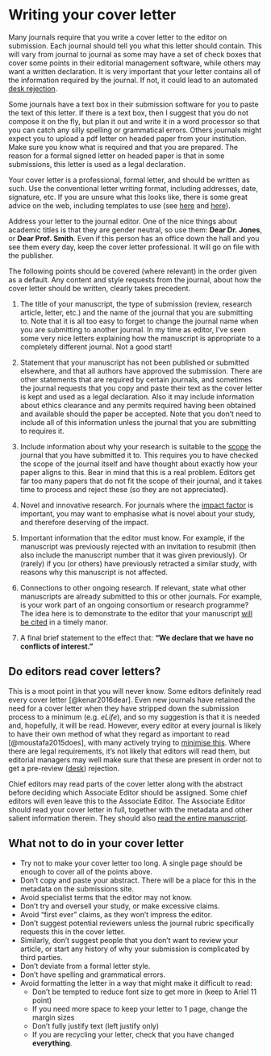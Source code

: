 # Writing your cover letter {#letter}

Many journals require that you write a cover letter to the editor on submission. Each journal should tell you what this letter should contain. This will vary from journal to journal as some may have a set of check boxes that cover some points in their editorial management software, while others may want a written declaration. It is very important that your letter contains all of the information required by the journal. If not, it could lead to an automated [desk rejection](#desk).

Some journals have a text box in their submission software for you to paste the text of this letter. If there is a text box, then I suggest that you do not compose it on the fly, but plan it out and write it in a word processor so that you can catch any silly spelling or grammatical errors. Others journals might expect you to upload a pdf letter on headed paper from your institution. Make sure you know what is required and that you are prepared. The reason for a formal signed letter on headed paper is that in some submissions, this letter is used as a legal declaration. 

Your cover letter is a professional, formal letter, and should be written as such. Use the conventional letter writing format, including addresses, date, signature, etc. If you are unsure what this looks like, there is some great advice on the web, including templates to use (see [here](https://wordvice.com/journal-submission-cover-letter/) and [here](https://www.springer.com/gp/authors-editors/authorandreviewertutorials/submitting-to-a-journal-and-peer-review/cover-letters/10285574)).

Address your letter to the journal editor. One of the nice things about academic titles is that they are gender neutral, so use them: **Dear Dr. Jones**, or **Dear Prof. Smith**. Even if this person has an office down the hall and you see them every day, keep the cover letter professional. It will go on file with the publisher.

The following points should be covered (where relevant) in the order given as a default. Any content and style requests from the journal, about how the cover letter should be written, clearly takes precedent.


1. The title of your manuscript, the type of submission (review, research article, letter, etc.) and the name of the journal that you are submitting to. Note that it is all too easy to forget to change the journal name when you are submitting to another journal. In my time as editor, I've seen some very nice letters explaining how the manuscript is appropriate to a completely different journal. Not a good start!

1. Statement that your manuscript has not been published or submitted elsewhere, and that all authors have approved the submission. There are other statements that are required by certain journals, and sometimes the journal requests that you copy and paste their text as the cover letter is kept and used as a legal declaration. Also it may include information about ethics clearance and any permits required having been obtained and available should the paper be accepted. Note that you don't need to include all of this information unless the journal that you are submitting to requires it.

1. Include information about why your research is suitable to the [scope](#scope) the journal that you have submitted it to. This requires you to have checked the scope of the journal itself and have thought about exactly how your paper aligns to this. Bear in mind that this is a real problem. Editors get far too many papers that do not fit the scope of their journal, and it takes time to process and reject these (so they are not appreciated). 

1. Novel and innovative research. For journals where the [impact factor](#impactfactor) is important, you may want to emphasise what is novel about your study, and therefore deserving of the impact.

1. Important information that the editor must know. For example, if the manuscript was previously rejected with an invitation to resubmit (then also include the manuscript number that it was given previously). Or (rarely) if you (or others) have previously retracted a similar study, with reasons why this manuscript is not affected. 

1. Connections to other ongoing research. If relevant, state what other manuscripts are already submitted to this or other journals. For example, is your work part of an ongoing consortium or research programme?  The idea here is to demonstrate to the editor that your manuscript [will be cited](#citations) in a timely manor.

1. A final brief statement to the effect that: **"We declare that we have no conflicts of interest."**



## Do editors read cover letters? 

This is a moot point in that you will never know. Some editors definitely read every cover letter [@kenar2016dear]. Even new journals have retained the need for a cover letter when they have stripped down the submission process to a minimum (e.g. _eLife_), and so my suggestion is that it is needed and, hopefully, it will be read. However, every editor at every journal is likely to have their own method of what they regard as important to read [@moustafa2015does], with many actively trying to [minimise this](#editors). Where there are legal requirements, it's not likely that editors will read them, but editorial managers may well make sure that these are present in order not to get a pre-review ([desk](#desk)) rejection. 

Chief editors may read parts of the cover letter along with the abstract before deciding which Associate Editor should be assigned. Some chief editors will even leave this to the Associate Editor. The Associate Editor should read your cover letter in full, together with the metadata and other salient information therein. They should also [read the entire manuscript](#editors). 


## What not to do in your cover letter

- Try not to make your cover letter too long. A single page should be enough to cover all of the points above.
- Don't copy and paste your abstract. There will be a place for this in the metadata on the submissions site. 
- Avoid specialist terms that the editor may not know.
- Don't try and oversell your study, or make excessive claims. 
- Avoid "first ever" claims, as they won't impress the editor.
- Don't suggest potential reviewers unless the journal rubric specifically requests this in the cover letter.
- Similarly, don't suggest people that you don't want to review your article, or start any history of why your submission is complicated by third parties. 
- Don't deviate from a formal letter style.
- Don't have spelling and grammatical errors.
- Avoid formatting the letter in a way that might make it difficult to read: 
  + Don't be tempted to reduce font size to get more in (keep to Ariel 11 point)
  + If you need more space to keep your letter to 1 page, change the margin sizes
  + Don't fully justify text (left justify only)
  + If you are recycling your letter, check that you have changed **everything**.
